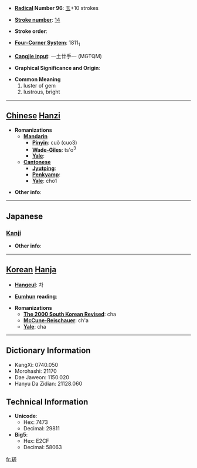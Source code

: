 * '''[[Wiktionary:Chinese radical index| Radical]] Number 96''': [[Wiktionary:Chinese radical index 玉|玉]]+10 strokes

* '''[[Wiktionary:Chinese total strokes index|Stroke number]]''': [[Wiktionary:Chinese total strokes index 14|14]]

* '''Stroke order''': 

* '''[[Wiktionary:Chinese four corner index|Four-Corner System]]''': 1811<sub>1</sub>

* '''[[Wiktionary:Chinese Cangjie index|Cangjie input]]''': 一土廿手一 (MGTQM)

* '''Graphical Significance and Origin''': 

* '''Common Meaning'''
*#luster of gem
*# lustrous, bright


----

== [[Chinese]] [[Hanzi]] ==

* '''Romanizations'''
** '''[[Mandarin]]'''
*** '''[[Pinyin]]''': cuǒ (cuo3)
*** '''[[Wade-Giles]]''': ts'o<sup>3</sup>
*** '''[[Yale]]''': 
** '''[[Cantonese]]'''
*** '''[[Jyutping]]''':
*** '''[[Penkyamp]]''': 
*** '''[[Yale]]''': cho1

* '''Other info''': 

----

==Japanese==
===[[Kanji]]===
{{kanji|on readings=[[さ]] (sa)
|kun readings=[[みがく]] (migaku)
}}

* '''Other info''':  

----

== [[Korean]] [[Hanja]] ==

* '''[[Hangeul]]''': 차

* '''[[Eumhun]] reading''': 

* '''Romanizations'''
** '''[[The 2000 South Korean Revised Romanization|The 2000 South Korean Revised]]''': cha
** '''[[McCune-Reischauer]]''': ch'a
** '''[[Yale]]''': cha

----

== Dictionary Information ==

* KangXi: 0740.050
* Morohashi: 21170
* Dae Jaweon: 1150.020
* Hanyu Da Zidian: 21128.060

== Technical Information ==

* '''Unicode''':
** Hex: 7473
** Decimal: 29811
* '''Big5''':
** Hex: E2CF
** Decimal: 58063

[[fr:瑳]]